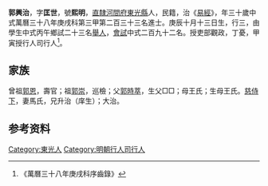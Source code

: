 {{明清人物信息框
| 姓名 = 郭興治
| 原名 =
| 圖片名稱= 
| 圖片大小 =
| 圖片說明 = 
| 最高職務 =
| 國家 = 大明 
| 爵位 =
| 籍貫 = [[直隸|直隸]][[河間府|河間府]][[東光縣|東光縣]]
| 族裔 = 
| 旗籍 = 
| 字號 = 
| 諡號 =
| 出生日期 = 庚辰十月十三日
| 出生地點 =
| 逝世日期 = 
| 逝世地點 =
| 墓葬 =
| 配偶 = 馬氏
| 親屬 = 曾祖[[郭恩|郭恩]]，祖[[郭崇|郭崇]]，父[[郭時萃|郭時萃]]，生父□□，母王氏；生母王氏
| 出身 =
* 萬曆三十八年庚戌科進士
| 經歷 =
| 著作 =  
*
*
*
}}
'''郭興治'''{{BD|1580年||？年||}}，字'''匡世'''，號'''熙明'''，[[直隸|直隸]][[河間府|河間府]][[東光縣|東光縣]]人，民籍，治《[[易經|易經]]》，年三十歲中式萬曆三十八年庚戌科第三甲第二百三十三名進士。庚辰十月十三日生，行三，由學生中式丙午鄉試二十三名[[舉人|舉人]]，[[會試|會試]]中式二百九十二名。授吏部觀政，丁憂，甲寅授行人司行人<ref>《萬曆三十八年庚戌科序齒錄》</ref>。

== 家族 ==
曾祖[[郭恩|郭恩]]，壽官；祖[[郭崇|郭崇]]，巡檢；父[[郭時萃|郭時萃]]，生父□□；母王氏；生母王氏。[[慈侍下|慈侍下]]，妻馬氏，兄升治（庠生）；大治。

== 参考资料 ==
{{reflist}}

{{萬曆三十八年庚戌科殿试金榜}}

{{Authority control}}

{{DEFAULTSORT:}}
[[Category:東光人|Category:東光人]]
[[Category:明朝行人司行人|Category:明朝行人司行人]]


{{明朝人物小作品}}